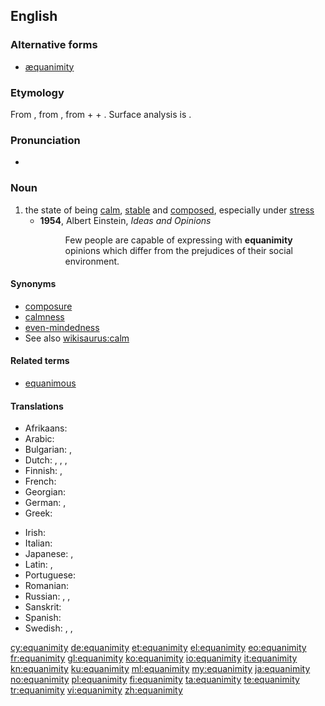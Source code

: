 ==English==

===Alternative forms===
* [[æquanimity]] {{qualifier|archaic}}

===Etymology===
From {{etyl|fr|en}} {{term|équanimité|lang=fr}}, from {{etyl|la|en}} {{m|la|aequanimitās||calmness, equanimity}}, from {{term|aequus||even; calm; fair|lang=la}} + {{term|animus||mind, soul|lang=la}} + {{m|la|-itās}}. Surface analysis is {{confix|equ|animus|ity|lang=en}}.

===Pronunciation===
* {{IPA|/ˌɛkwəˈnɪmɪtiː/|/ˌiːkwə-/|lang=en}}

===Noun===
{{en-noun|~|equanimities}}

# the state of being [[calm]], [[stable]] and [[composed]], especially under [[stress]]
#* '''1954''', Albert Einstein, ''Ideas and Opinions''
#*: Few people are capable of expressing with '''equanimity''' opinions which differ from the prejudices of their social environment.

====Synonyms====
* [[composure]]
* [[calmness]]
* [[even-mindedness]]
* See also [[wikisaurus:calm]]

====Related terms====
* [[equanimous]]

====Translations====
{{trans-top|state of being calm}}
* Afrikaans: {{t|af|egaligheid}}
* Arabic: {{t+|ar|صَبْر|m}}
* Bulgarian: {{t+|bg|хладнокръвие|n|sc=Cyrl}}, {{t+|bg|самообладание|n|sc=Cyrl}}
* Dutch: {{t|nl|gelatenheid}}, {{t+|nl|berusting}}, {{t|nl|kalmte}}, {{t|nl|gelijkmoedigheid|f}}
* Finnish: {{t|fi|tyyneys}}, {{t|fi|mielentyyneys}}
* French: {{t+|fr|équanimité|f}}
* Georgian: {{t|ka|სიმშვიდე|sc=Geor}}
* German: {{t+|de|Gelassenheit|f}}, {{t|de|Gleichmut|m}}
* Greek: {{t+|el|γαλήνη|f|sc=Grek}}
{{trans-mid}}
* Irish: {{t|ga|sochmaíocht|f}}
* Italian: {{t|it|equanimità|f}}
* Japanese: {{t+|ja|安心|tr=あんじん, anjin|sc=Jpan}}, {{t|ja|正念|tr=しょうねん, shōnen|sc=Jpan}}
* Latin: {{t|la|aequanimitās|f}}, {{t|la|aequitās|f}}
* Portuguese: {{t+|pt|equanimidade|f}}
* Romanian: {{t+|ro|liniște|f}}
* Russian: {{t+|ru|хладнокро́вие|n}}, {{t+|ru|самооблада́ние|n}}, {{t+|ru|невозмути́мость|f}}
* Sanskrit: {{t|sa|समत्व|n|tr=samatva|sc=Deva}}
* Spanish: {{t+|es|ecuanimidad}}
* Swedish: {{t|sv|jämnmod}}, {{t|sv|själsro}}, {{t+|sv|sinnesro}}
{{trans-bottom}}

[[cy:equanimity]]
[[de:equanimity]]
[[et:equanimity]]
[[el:equanimity]]
[[eo:equanimity]]
[[fr:equanimity]]
[[gl:equanimity]]
[[ko:equanimity]]
[[io:equanimity]]
[[it:equanimity]]
[[kn:equanimity]]
[[ku:equanimity]]
[[ml:equanimity]]
[[my:equanimity]]
[[ja:equanimity]]
[[no:equanimity]]
[[pl:equanimity]]
[[fi:equanimity]]
[[ta:equanimity]]
[[te:equanimity]]
[[tr:equanimity]]
[[vi:equanimity]]
[[zh:equanimity]]
